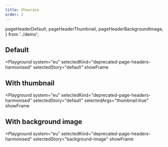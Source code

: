 ```yaml
---
title: Showcase
order: 2
---
```



  pageHeaderDefault,
  pageHeaderThumbnail,
  pageHeaderBackgroundImage,
} from '../demo';

## Default

<Playground
  system="eu"
  selectedKind="deprecated-page-headers-harmonised"
  selectedStory="default"
  showFrame
>
  <Html markup={pageHeaderDefault} />
</Playground>

## With thumbnail

<Playground
  system="eu"
  selectedKind="deprecated-page-headers-harmonised"
  selectedStory="default"
  selectedArgs="thumbnail:true"
  showFrame
>
  <Html markup={pageHeaderThumbnail} />
</Playground>

## With background image

<Playground
  system="eu"
  selectedKind="deprecated-page-headers-harmonised"
  selectedStory="background-image"
  showFrame
>
  <Html markup={pageHeaderBackgroundImage} />
</Playground>
